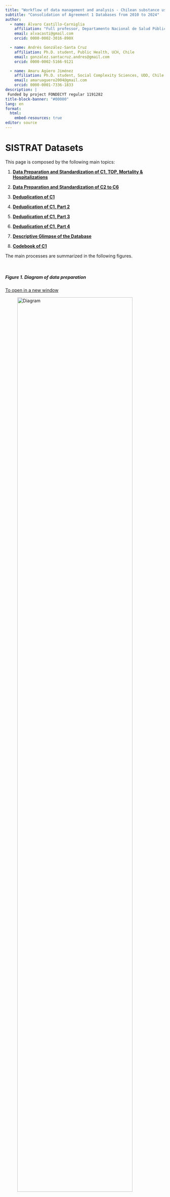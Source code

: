 ```yaml
---
title: "Workflow of data management and analysis - Chilean substance use treatment administrative data"
subtitle: "Consolidation of Agreement 1 Databases from 2010 to 2024"
author:
  - name: Álvaro Castillo-Carniglia
    affiliation: "Full professor, Departamento Nacional de Salud Pública, Facultad de Medicina, Universidad San Sebastián y Núcleo Milenio para la Evaluación y Análisis de Políticas de Drogas"
    email: alvacasti@gmail.com
    orcid: 0000-0002-3016-890X

  - name: Andrés González-Santa Cruz
    affiliation: Ph.D. student, Public Health, UCH, Chile
    email: gonzalez.santacruz.andres@gmail.com
    orcid: 0000-0002-5166-9121

  - name: Amaru Agüero Jiménez
    affiliation: Ph.D. student, Social Complexity Sciences, UDD, Chile
    email: amaruaguero2004@gmail.com
    orcid: 0000-0001-7336-1833
description: |
 Funded by project FONDECYT regular 1191282
title-block-banner: "#00000"
lang: en
format: 
  html:
    embed-resources: true
editor: source
---
```


# SISTRAT Datasets

This page is composed by the following main topics:


1.  [**Data Preparation and Standardization of C1, TOP, Mortality & Hospitalizations**](import_c1_top_data_adm_25.html)

2.  [**Data Preparation and Standardization of C2 to C6**](import_c2_c6_data_adm_25.html)

3. [**Deduplication of C1**](Duplicates_25.html)

4. [**Deduplication of C1, Part 2**](Duplicates_25_2.html)

5. [**Deduplication of C1, Part 3**](Duplicates_25_3.html)

6. [**Deduplication of C1, Part 4**](Duplicates_25_4.html)

7. [**Descriptive Glimpse of the Database**](prediction1.html)

8. [**Codebook of C1**](codebook_25.html)

The main processes are summarized in the following figures.

<br>

##### Figure 1. Diagram of data preparation

<a href="https://fondecytacc.github.io/SUD_health_Chile.github.io/Figures/RUT_Administraci%C3%B3n.svg" target="_blank">To open in a new window</a>

<img src="https://fondecytacc.github.io/SUD_health_Chile.github.io/Figures/RUT_Administraci%C3%B3n.svg" alt="Diagram" style="width: 85%; height: auto; display: block; margin: 0 auto;">


##### Figure 2. STROBE Diagram

